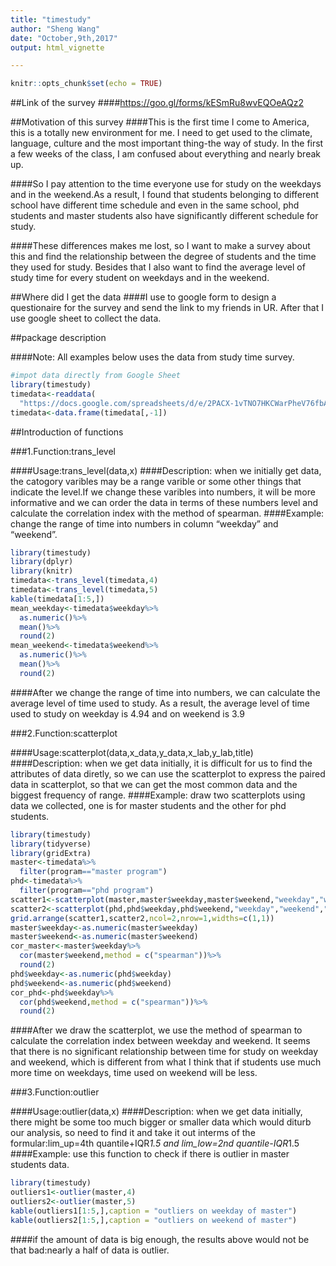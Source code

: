 ```yaml
---
title: "timestudy"
author: "Sheng Wang"
date: "October,9th,2017"
output: html_vignette

---
```

```r
knitr::opts_chunk$set(echo = TRUE)
```
##Link of the survey
####[https://goo.gl/forms/kESmRu8wvEQOeAQz2](https://goo.gl/forms/kESmRu8wvEQOeAQz2)

##Motivation of this survey
####This is the first time I come to America, this is a totally new environment for me. I need to get used to the climate, language, culture and the most important thing-the way of study. In the first a few weeks of the class, I am confused about everything and nearly break up. 

####So I pay attention to the time everyone use for study on the weekdays and in the weekend.As a result, I found that students belonging to  different school have different time schedule and even in the same school, phd students and master students also have significantly different schedule for study.

####These differences makes me lost, so I want to make a survey about this and find the relationship between the degree of students and the time they used for study. Besides that I also want to find the average level of study time for every student on weekdays and in the weekend.

##Where did I get the data
####I use to google form to design a questionaire for the survey and send the link to my friends in UR. After that I use google sheet to collect the data.

##package description

####Note: All examples below uses the data from study time survey.

```r
#impot data directly from Google Sheet
library(timestudy)
timedata<-readdata(
  "https://docs.google.com/spreadsheets/d/e/2PACX-1vTNO7HKCWarPheV76fbAfyxORYZDrEpPV7D9BlWERiggarGaIl9JzH7ZTzJfcprtHZudlx0gp0bC4ww/pub?output=csv")
timedata<-data.frame(timedata[,-1])
```

##Introduction of functions

###1.Function:trans_level

####Usage:trans_level(data,x)
####Description: when we initially get data, the catogory varibles may be a range varible or some other things that indicate the level.If we change these varibles into numbers, it will be more informative and we can order the data in terms of these numbers level and calculate the correlation index with the method of spearman.
####Example: change the range of time into numbers in column "weekday" and "weekend".

```r
library(timestudy)
library(dplyr)
library(knitr)
timedata<-trans_level(timedata,4)
timedata<-trans_level(timedata,5)
kable(timedata[1:5,])
mean_weekday<-timedata$weekday%>%
  as.numeric()%>%
  mean()%>%
  round(2)
mean_weekend<-timedata$weekend%>%
  as.numeric()%>%
  mean()%>%
  round(2)
```
####After we change the range of time into numbers, we can calculate the average level of time used to study. As a result, the average level of time used to study on weekday is 4.94 and on weekend is 3.9

###2.Function:scatterplot

####Usage:scatterplot(data,x_data,y_data,x_lab,y_lab,title)
####Description: when we get data initially, it is difficult for us to find the attributes of data diretly, so we can use the scatterplot to express the paired data in scatterplot, so that we can get the most common data and the biggest frequency of range.
####Example: draw two scatterplots using data we collected, one is for master students and the other for phd students.

```r
library(timestudy)
library(tidyverse)
library(gridExtra)
master<-timedata%>%
  filter(program=="master program")
phd<-timedata%>%
  filter(program=="phd program")
scatter1<-scatterplot(master,master$weekday,master$weekend,"weekday","weekend","master")
scatter2<-scatterplot(phd,phd$weekday,phd$weekend,"weekday","weekend","phd")
grid.arrange(scatter1,scatter2,ncol=2,nrow=1,widths=c(1,1))
master$weekday<-as.numeric(master$weekday)
master$weekend<-as.numeric(master$weekend)
cor_master<-master$weekday%>%
  cor(master$weekend,method = c("spearman"))%>%
  round(2)
phd$weekday<-as.numeric(phd$weekday)
phd$weekend<-as.numeric(phd$weekend)
cor_phd<-phd$weekday%>%
  cor(phd$weekend,method = c("spearman"))%>%
  round(2)
```

####After we draw the scatterplot, we use the method of spearman to calculate the correlation index between weekday and weekend. It seems that there is no significant relationship between time for study on weekday and weekend, which is different from what I think that if students use much more time on weekdays, time used on weekend will be less.

###3.Function:outlier

####Usage:outlier(data,x)
####Description: when we get data initially, there might be some too much bigger or smaller data which would diturb our analysis, so need to find it and take it out interms of the formular:lim_up=4th quantile+IQR*1.5 and lim_low=2nd quantile-IQR*1.5
####Example: use this function to check if there is outlier in master students data.

```r
library(timestudy)
outliers1<-outlier(master,4)
outliers2<-outlier(master,5)
kable(outliers1[1:5,],caption = "outliers on weekday of master")
kable(outliers2[1:5,],caption = "outliers on weekend of master")
```

####if the amount of data is big enough, the results above would not be that bad:nearly a half of data is outlier.
